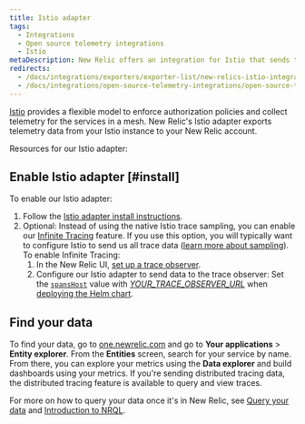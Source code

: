 ```yaml
---
title: Istio adapter
tags:
  - Integrations
  - Open source telemetry integrations
  - Istio
metaDescription: New Relic offers an integration for Istio that sends telemetry data to your New Relic account.
redirects:
  - /docs/integrations/exporters/exporter-list/new-relics-istio-integration
  - /docs/integrations/open-source-telemetry-integrations/open-source-telemetry-integration-list/new-relics-istio-integration
---
```


[Istio](https://istio.io/docs/reference/config/policy-and-telemetry/mixer-overview/) provides a flexible model to enforce authorization policies and collect telemetry for the services in a mesh. New Relic's Istio adapter exports telemetry data from your Istio instance to your New Relic account.

Resources for our Istio adapter:

## Enable Istio adapter [#install]

To enable our Istio adapter:

1. Follow the [Istio adapter install instructions](https://github.com/newrelic/newrelic-istio-adapter).
2. Optional: Instead of using the native Istio trace sampling, you can enable our [Infinite Tracing](/docs/introduction-infinite-tracing) feature. If you use this option, you will typically want to configure Istio to send us all trace data ([learn more about sampling](/docs/understand-dependencies/distributed-tracing/enable-configure/integrations-enable-distributed-tracing#integrations)). To enable Infinite Tracing:
   1. In the New Relic UI, [set up a trace observer](/docs/infinite-tracing-set-trace-observer#set-up).
   2. Configure our Istio adapter to send data to the trace observer: Set the [`spansHost`](https://github.com/newrelic/newrelic-istio-adapter/blob/master/helm-charts/values.yaml#L40-L41) value with [<var>YOUR_TRACE_OBSERVER_URL</var>](https://docs.newrelic.com/docs/infinite-tracing-set-trace-observer#ui-endpoints) when [deploying the Helm chart](https://github.com/newrelic/newrelic-istio-adapter/tree/master#deploy-helm-template).

## Find your data

To find your data, go to [one.newrelic.com](https://one.newrelic.com/ "Link opens in a new window.") and go to **Your applications** > **Entity explorer**. From the **Entities** screen, search for your service by name. From there, you can explore your metrics using the **Data explorer** and build dashboards using your metrics. If you're sending distributed tracing data, the distributed tracing feature is available to query and view traces.

For more on how to query your data once it's in New Relic, see [Query your data](/docs/using-new-relic/data/understand-data/query-new-relic-data) and [Introduction to NRQL](/docs/query-data/nrql-new-relic-query-language/getting-started/introduction-nrql).
